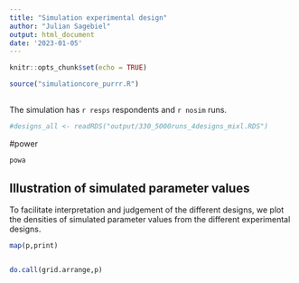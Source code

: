 ```yaml
---
title: "Simulation experimental design"
author: "Julian Sagebiel"
output: html_document
date: '2023-01-05'
---
```


```r
knitr::opts_chunk$set(echo = TRUE)
```



```r

source("simulationcore_purrr.R")
         


```


The simulation has `r resps` respondents and `r nosim` runs.







```r

#designs_all <- readRDS("output/330_5000runs_4designs_mixl.RDS")

```

#power


```r
powa

```

## Illustration of simulated parameter values

To facilitate interpretation and judgement of the different designs, we plot the densities of simulated parameter values from the different experimental designs.




```r

map(p,print)


do.call(grid.arrange,p)
```



